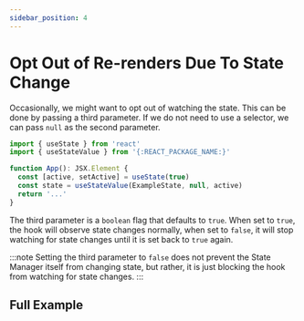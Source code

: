 ```yaml
---
sidebar_position: 4
---
```



# Opt Out of Re-renders Due To State Change

Occasionally, we might want to opt out of watching the state. This can be done by passing a third parameter. If we do not need to use a selector, we can pass `null` as the second parameter.

```jsx
import { useState } from 'react'
import { useStateValue } from '{:REACT_PACKAGE_NAME:}'

function App(): JSX.Element {
  const [active, setActive] = useState(true)
  const state = useStateValue(ExampleState, null, active)
  return '...'
}
```

The third parameter is a `boolean` flag that defaults to `true`. When set to `true`, the hook will observe state changes normally, when set to `false`, it will stop watching for state changes until it is set back to `true` again.

:::note
Setting the third parameter to `false` does not prevent the State Manager itself from changing state, but rather, it is just blocking the hook from watching for state changes.
:::

## Full Example

<SimpleWebPlayground code={CODE_EXAMPLE} />
